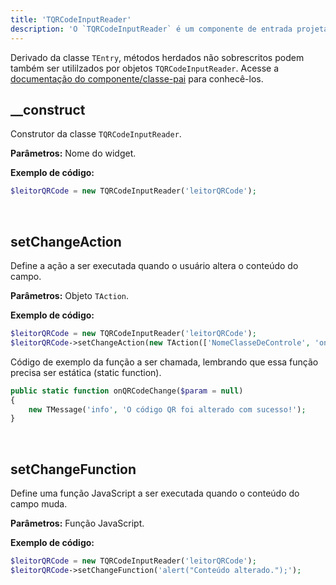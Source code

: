 ```yaml
---
title: 'TQRCodeInputReader'
description: 'O `TQRCodeInputReader` é um componente de entrada projetado para leitura de QR Code. Ele dispõe de funcionalidades específicas para lidar com QR Codes.'
---
```


Derivado da classe `TEntry`, métodos herdados não sobrescritos podem também ser utililzados por objetos `TQRCodeInputReader`. Acesse a [documentação do componente/classe-pai](https://madbuilder.mintlify.app/entrada-de-dados/tentry) para conhecê-los.

## __construct
Construtor da classe `TQRCodeInputReader`.

**Parâmetros:**
<ResponseField name="$name" type="mixed" required>Nome do widget.</ResponseField>

**Exemplo de código:**
```php
$leitorQRCode = new TQRCodeInputReader('leitorQRCode');
```

<br/>

## setChangeAction
Define a ação a ser executada quando o usuário altera o conteúdo do campo.

**Parâmetros:**
<ResponseField name="$action" type="TAction" required>Objeto `TAction`.</ResponseField>

**Exemplo de código:**
```php
$leitorQRCode = new TQRCodeInputReader('leitorQRCode');
$leitorQRCode->setChangeAction(new TAction(['NomeClasseDeControle', 'onQRCodeChange']));
```
Código de exemplo da função a ser chamada, lembrando que essa função precisa ser estática (static function).

```php
public static function onQRCodeChange($param = null)
{
    new TMessage('info', 'O código QR foi alterado com sucesso!');
}
```

<br/>

## setChangeFunction
Define uma função JavaScript a ser executada quando o conteúdo do campo muda.

**Parâmetros:**
<ResponseField name="$function" type="mixed" required>Função JavaScript.</ResponseField>

**Exemplo de código:**
```php
$leitorQRCode = new TQRCodeInputReader('leitorQRCode');
$leitorQRCode->setChangeFunction('alert("Conteúdo alterado.");');
```